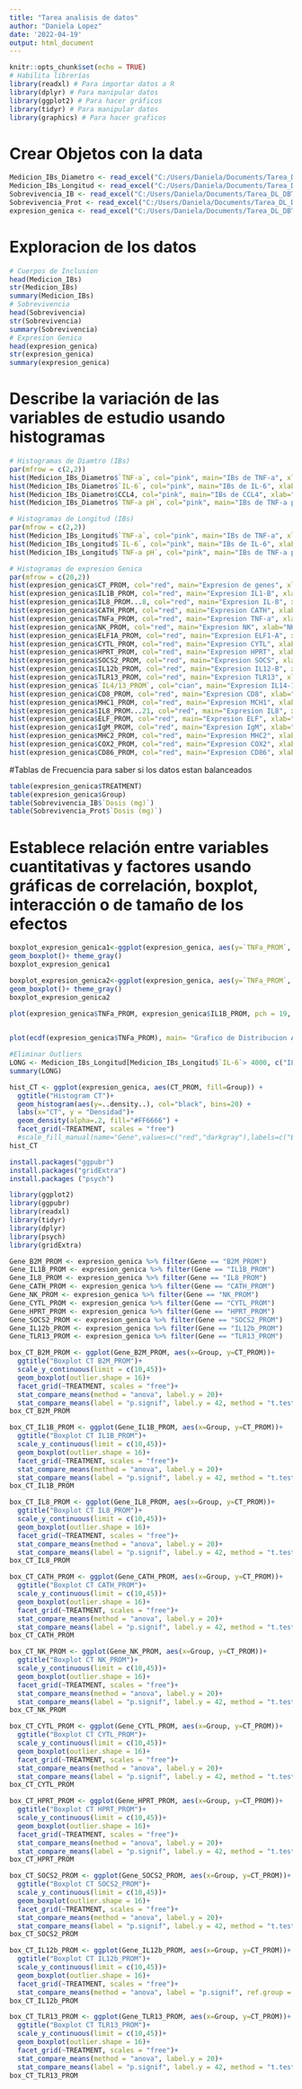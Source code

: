 ```yaml
---
title: "Tarea analisis de datos"
author: "Daniela Lopez"
date: '2022-04-19'
output: html_document
---
```


```r
knitr::opts_chunk$set(echo = TRUE)
# Habilita librerías
library(readxl) # Para importar datos a R
library(dplyr) # Para manipular datos
library(ggplot2) # Para hacer gráficos
library(tidyr) # Para manipular datos
library(graphics) # Para hacer graficos
```


# Crear Objetos con la data

```r
Medicion_IBs_Diametro <- read_excel("C:/Users/Daniela/Documents/Tarea_DL_DBT845/Datos/Datos_Medicion_IBs.xlsx", sheet = "Datos_diametro")
Medicion_IBs_Longitud <- read_excel("C:/Users/Daniela/Documents/Tarea_DL_DBT845/Datos/Datos_Medicion_IBs.xlsx", sheet = "Datos_longitud")
Sobrevivencia_IB <- read_excel("C:/Users/Daniela/Documents/Tarea_DL_DBT845/Datos/Datos_Sobrevivencia.xlsx", sheet = "General")
Sobrevivencia_Prot <- read_excel("C:/Users/Daniela/Documents/Tarea_DL_DBT845/Datos/Datos_Sobrevivencia.xlsx", sheet = "Especifico")
expresion_genica <- read_excel("C:/Users/Daniela/Documents/Tarea_DL_DBT845/Datos/Datos_expresion_genica.xlsx", sheet = "CT")
```

# Exploracion de los datos
```r
# Cuerpos de Inclusion
head(Medicion_IBs)
str(Medicion_IBs) 
summary(Medicion_IBs)
# Sobrevivencia
head(Sobrevivencia)
str(Sobrevivencia) 
summary(Sobrevivencia)
# Expresion Genica
head(expresion_genica)
str(expresion_genica) 
summary(expresion_genica)
```

# Describe la variación de las variables de estudio usando histogramas

```r
# Histogramas de Diamtro (IBs)
par(mfrow = c(2,2))
hist(Medicion_IBs_Diametro$`TNF-a`, col="pink", main="IBs de TNF-a", xlab="TNF-a(nm)", border="white")
hist(Medicion_IBs_Diametro$`IL-6`, col="pink", main="IBs de IL-6", xlab="IL-6(nm)",xlim=c(500,2000), border="white")
hist(Medicion_IBs_Diametro$CCL4, col="pink", main="IBs de CCL4", xlab="CCL4(nm)", border="white")
hist(Medicion_IBs_Diametro$`TNF-a pH`, col="pink", main="IBs de TNF-a pH", xlab="TNF-a pH(nm)", border="white")
```

```r
# Histogramas de Longitud (IBs)
par(mfrow = c(2,2))
hist(Medicion_IBs_Longitud$`TNF-a`, col="pink", main="IBs de TNF-a", xlab="TNF-a(nm)", border="white")
hist(Medicion_IBs_Longitud$`IL-6`, col="pink", main="IBs de IL-6", xlab="IL-6(nm)",xlim=c(500,5000), border="white")
hist(Medicion_IBs_Longitud$`TNF-a pH`, col="pink", main="IBs de TNF-a pH", xlab="TNF-a pH(nm)", border="white")
```

```r
# Histogramas de expresion Genica
par(mfrow = c(20,2))
hist(expresion_genica$CT_PROM, col="red", main="Expresion de genes", xlab="CT", border="white", xlim=c(10,50))
hist(expresion_genica$IL1B_PROM, col="red", main="Expresion IL1-B", xlab="IL1-B (CT)", border="white")
hist(expresion_genica$IL8_PROM...8, col="red", main="Expresion IL-8", xlab="IL-8 (CT)", border="white")
hist(expresion_genica$CATH_PROM, col="red", main="Expresion CATH", xlab="CATH (CT)", border="white")
hist(expresion_genica$TNFa_PROM, col="red", main="Expresion TNF-a", xlab="TNF-a (CT)", border="white")
hist(expresion_genica$NK_PROM, col="red", main="Expresion NK", xlab="NK (CT)", border="white")
hist(expresion_genica$ELF1A_PROM, col="red", main="Expresion ELF1-A", xlab="ELF1-A", border="white")
hist(expresion_genica$CYTL_PROM, col="red", main="Expresion CYTL", xlab="CYTL (CT)", border="white")
hist(expresion_genica$HPRT_PROM, col="red", main="Expresion HPRT", xlab="HPRT (CT)", border="white")
hist(expresion_genica$SOCS2_PROM, col="red", main="Expresion SOCS", xlab="SOCS (CT)", border="white")
hist(expresion_genica$IL12b_PROM, col="red", main="Expresion IL12-B", xlab="IL12-B (CT)", border="white")
hist(expresion_genica$TLR13_PROM, col="red", main="Expresion TLR13", xlab="TLR13 (CT)", border="white")
hist(expresion_genica$`IL4/13_PROM`, col="cian", main="Expresion IL14-13", xlab="IL14-13 (CT)", border="white")
hist(expresion_genica$CD8_PROM, col="red", main="Expresion CD8", xlab="CD8 (CT)", border="white")
hist(expresion_genica$MHC1_PROM, col="red", main="Expresion MCH1", xlab="MHC1 (CT)", border="white")
hist(expresion_genica$IL8_PROM...21, col="red", main="Expresion IL8", xlab="IL8 (CT)", border="white")
hist(expresion_genica$ELF_PROM, col="red", main="Expresion ELF", xlab="ELF (CT)", border="white")
hist(expresion_genica$IgM_PROM, col="red", main="Expresion IgM", xlab="IgM (CT)", border="white")
hist(expresion_genica$MHC2_PROM, col="red", main="Expresion MHC2", xlab="MHC2 (CT)", border="white")
hist(expresion_genica$COX2_PROM, col="red", main="Expresion COX2", xlab="COX2 (CT)", border="white")
hist(expresion_genica$CD86_PROM, col="red", main="Expresion CD86", xlab="COX2 (CT)", border="white")
```
#Tablas de Frecuencia para saber si los datos estan balanceados

```r
table(expresion_genica$TREATMENT)
table(expresion_genica$Group)
table(Sobrevivencia_IB$`Dosis (mg)`)
table(Sobrevivencia_Prot$`Dosis (mg)`)
```
# Establece relación entre variables cuantitativas y factores usando gráficas de correlación, boxplot, interacción o de tamaño de los efectos

```r
boxplot_expresion_genica1<-ggplot(expresion_genica, aes(y=`TNFa_PROM`, x=TREATMENT), main= "Boxplot Expresion de TNFa")+
geom_boxplot()+ theme_gray()
boxplot_expresion_genica1
```
```r
boxplot_expresion_genica2<-ggplot(expresion_genica, aes(y=`TNFa_PROM`, x=Group), main= "Boxplot Expresion de TNFa")+
geom_boxplot()+ theme_gray()
boxplot_expresion_genica2
```

```r
plot(expresion_genica$TNFa_PROM, expresion_genica$IL1B_PROM, pch = 19, col = "blue", xlab = "TNFa", ylab="IL1B", main= "Grafico de correlacion entre variables")
 
```
```r
plot(ecdf(expresion_genica$TNFa_PROM), main= "Grafico de Distribucion Acumulada", xlab= "TNF-a")
```

```r
#Eliminar Outliers
LONG <- Medicion_IBs_Longitud[Medicion_IBs_Longitud$`IL-6`> 4000, c("IL-6")]
summary(LONG)
```


```r
hist_CT <- ggplot(expresion_genica, aes(CT_PROM, fill=Group)) + 
  ggtitle("Histogram CT")+
  geom_histogram(aes(y=..density..), col="black", bins=20) +
  labs(x="CT", y = "Densidad")+
  geom_density(alpha=.2, fill="#FF6666") +
  facet_grid(~TREATMENT, scales = "free")
  #scale_fill_manual(name="Gene",values=c("red","darkgray"),labels=c("Basal","Pre-Challenge"))
hist_CT
```
```r
install.packages("ggpubr")
install.packages("gridExtra")
install.packages ("psych")
```


```r
library(ggplot2)
library(ggpubr)
library(readxl)
library(tidyr)
library(dplyr)
library(psych)
library(gridExtra)
```

```r
Gene_B2M_PROM <- expresion_genica %>% filter(Gene == "B2M_PROM")
Gene_IL1B_PROM <- expresion_genica %>% filter(Gene == "IL1B_PROM")
Gene_IL8_PROM <- expresion_genica %>% filter(Gene == "IL8_PROM")
Gene_CATH_PROM <- expresion_genica %>% filter(Gene == "CATH_PROM")
Gene_NK_PROM <- expresion_genica %>% filter(Gene == "NK_PROM")
Gene_CYTL_PROM <- expresion_genica %>% filter(Gene == "CYTL_PROM")
Gene_HPRT_PROM <- expresion_genica %>% filter(Gene == "HPRT_PROM")
Gene_SOCS2_PROM <- expresion_genica %>% filter(Gene == "SOCS2_PROM")
Gene_IL12b_PROM <- expresion_genica %>% filter(Gene == "IL12b_PROM")
Gene_TLR13_PROM <- expresion_genica %>% filter(Gene == "TLR13_PROM")
```


```r
box_CT_B2M_PROM <- ggplot(Gene_B2M_PROM, aes(x=Group, y=CT_PROM))+
  ggtitle("Boxplot CT B2M_PROM")+
  scale_y_continuous(limit = c(10,45))+
  geom_boxplot(outlier.shape = 16)+
  facet_grid(~TREATMENT, scales = "free")+
  stat_compare_means(method = "anova", label.y = 20)+
  stat_compare_means(label = "p.signif", label.y = 42, method = "t.test", ref.group = ".all.")
box_CT_B2M_PROM
```


```r
box_CT_IL1B_PROM <- ggplot(Gene_IL1B_PROM, aes(x=Group, y=CT_PROM))+
  ggtitle("Boxplot CT IL1B_PROM")+
  scale_y_continuous(limit = c(10,45))+
  geom_boxplot(outlier.shape = 16)+
  facet_grid(~TREATMENT, scales = "free")+
  stat_compare_means(method = "anova", label.y = 20)+
  stat_compare_means(label = "p.signif", label.y = 42, method = "t.test", ref.group = ".all.")
box_CT_IL1B_PROM
```

```r
box_CT_IL8_PROM <- ggplot(Gene_IL8_PROM, aes(x=Group, y=CT_PROM))+
  ggtitle("Boxplot CT IL8_PROM")+
  scale_y_continuous(limit = c(10,45))+
  geom_boxplot(outlier.shape = 16)+
  facet_grid(~TREATMENT, scales = "free")+
  stat_compare_means(method = "anova", label.y = 20)+
  stat_compare_means(label = "p.signif", label.y = 42, method = "t.test", ref.group = ".all.")
box_CT_IL8_PROM
```

```r
box_CT_CATH_PROM <- ggplot(Gene_CATH_PROM, aes(x=Group, y=CT_PROM))+
  ggtitle("Boxplot CT CATH_PROM")+
  scale_y_continuous(limit = c(10,45))+
  geom_boxplot(outlier.shape = 16)+
  facet_grid(~TREATMENT, scales = "free")+
  stat_compare_means(method = "anova", label.y = 20)+
  stat_compare_means(label = "p.signif", label.y = 42, method = "t.test", ref.group = ".all.")
box_CT_CATH_PROM
```

```r
box_CT_NK_PROM <- ggplot(Gene_NK_PROM, aes(x=Group, y=CT_PROM))+
  ggtitle("Boxplot CT NK_PROM")+
  scale_y_continuous(limit = c(10,45))+
  geom_boxplot(outlier.shape = 16)+
  facet_grid(~TREATMENT, scales = "free")+
  stat_compare_means(method = "anova", label.y = 20)+
  stat_compare_means(label = "p.signif", label.y = 42, method = "t.test", ref.group = ".all.")
box_CT_NK_PROM
```

```r
box_CT_CYTL_PROM <- ggplot(Gene_CYTL_PROM, aes(x=Group, y=CT_PROM))+
  ggtitle("Boxplot CT CYTL_PROM")+
  scale_y_continuous(limit = c(10,45))+
  geom_boxplot(outlier.shape = 16)+
  facet_grid(~TREATMENT, scales = "free")+
  stat_compare_means(method = "anova", label.y = 20)+
  stat_compare_means(label = "p.signif", label.y = 42, method = "t.test", ref.group = ".all.")
box_CT_CYTL_PROM
```

```r
box_CT_HPRT_PROM <- ggplot(Gene_HPRT_PROM, aes(x=Group, y=CT_PROM))+
  ggtitle("Boxplot CT HPRT_PROM")+
  scale_y_continuous(limit = c(10,45))+
  geom_boxplot(outlier.shape = 16)+
  facet_grid(~TREATMENT, scales = "free")+
  stat_compare_means(method = "anova", label.y = 20)+
  stat_compare_means(label = "p.signif", label.y = 42, method = "t.test", ref.group = ".all.")
box_CT_HPRT_PROM
```


```r
box_CT_SOCS2_PROM <- ggplot(Gene_SOCS2_PROM, aes(x=Group, y=CT_PROM))+
  ggtitle("Boxplot CT SOCS2_PROM")+
  scale_y_continuous(limit = c(10,45))+
  geom_boxplot(outlier.shape = 16)+
  facet_grid(~TREATMENT, scales = "free")+
  stat_compare_means(method = "anova", label.y = 20)+
  stat_compare_means(label = "p.signif", label.y = 42, method = "t.test", ref.group = ".all.")
box_CT_SOCS2_PROM
```

```r
box_CT_IL12b_PROM <- ggplot(Gene_IL12b_PROM, aes(x=Group, y=CT_PROM))+
  ggtitle("Boxplot CT IL12b_PROM")+
  scale_y_continuous(limit = c(10,45))+
  geom_boxplot(outlier.shape = 16)+
  facet_grid(~TREATMENT, scales = "free")+
  stat_compare_means(method = "anova", label = "p.signif", ref.group = ".all.")
box_CT_IL12b_PROM
```

```r
box_CT_TLR13_PROM <- ggplot(Gene_TLR13_PROM, aes(x=Group, y=CT_PROM))+
  ggtitle("Boxplot CT TLR13_PROM")+
  scale_y_continuous(limit = c(10,45))+
  geom_boxplot(outlier.shape = 16)+
  facet_grid(~TREATMENT, scales = "free")+
  stat_compare_means(method = "anova", label.y = 20)+
  stat_compare_means(label = "p.signif", label.y = 42, method = "t.test", ref.group = ".all.")
box_CT_TLR13_PROM
```

